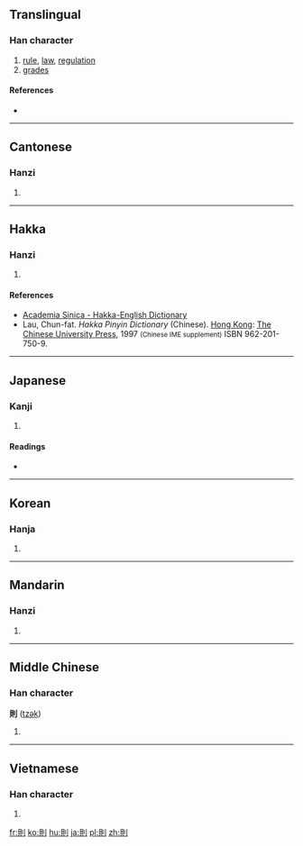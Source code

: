 {{also|则}}
==Translingual==

===Han character===
{{Han char|rn=18|rad=刀|as=07|sn=9|four=6280<sub>0</sub>|canj=月金中弓 (BCLN)|ids=⿰[[貝]][[刂]]}}

# [[rule]], [[law]], [[regulation]]
# [[grade]]s

====References====
* {{Han ref|kx=0139.310|dkj=01994|dj=0317.080|hdz=10340.060|uh=5247|ud=21063|bh=AB68|bd=43880}}

----

==Cantonese==

===Hanzi===
{{yue-hanzi|jyut=[[zak1]]|y=jak1|sim=则}}

# {{defn|lang=yue|sort=刀07}}

----

==Hakka==

===Hanzi===
{{hak-hanzi|poj=[[tset]] (tset<sup>4</sup>)|gd=|hpy=zed5}}

# {{defn|lang=hak|sort=刀07}}

====References====
*[http://minhakka.ling.sinica.edu.tw/bkg/hakyin/search.php?DETAIL=1&LIMIT=id=48105&dbname=su_tian_1&graph=2 Academia Sinica - Hakka-English Dictionary]
*Lau, Chun-fat. ''Hakka Pinyin Dictionary'' (Chinese). [[Hong Kong]]: [[w:Chinese University of Hong Kong|The Chinese University Press]], 1997 <small>(Chinese IME supplement)</small> ISBN 962-201-750-9.

----

==Japanese==

===Kanji===
{{ja-kanji|grade=5|rs=刀07}}

# {{defn|lang=ja|sort=刀07}}

====Readings====
* {{ja-readings|on=[[そく]] (soku)|kun=[[のり]] (nori), [[のっとる]] (nottoru), [[すなわち]] (sunawachi)}}

----

==Korean==

===Hanja===
{{ko-hanja|hangeul=[[칙]], [[측]]|rv=chik, cheuk|mr=ch'ik, ch'ŭk}}

# {{defn|lang=ko|sort=刀07}}

----

==Mandarin==

===Hanzi===
{{cmn-hanzi|sim=则|pin=[[zé]] ([[ze2]])|wg=tse<sup>2</sup>}}

# {{defn|lang=cmn|sort=刀07}}

----

==Middle Chinese==

===Han character===
'''則''' ([[tzək]])

# {{defn|lang=zhx-mid|sort=刀07}}

----

==Vietnamese==

===Han character===
{{vi-hantu|[[tắc]]|rs=刀07}}

# {{defn|lang=vi|sort=刀07}}

[[fr:則]]
[[ko:則]]
[[hu:則]]
[[ja:則]]
[[pl:則]]
[[zh:則]]